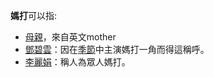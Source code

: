 '''媽打'''可以指: 
*[[母親|母親]]，來自英文mother
*[[鄧碧雲|鄧碧雲]]：因在[[季節_(電視劇)|季節]]中主演媽打一角而得這稱呼。
*[[李麗娟|李麗娟]]：稱人為眾人媽打。

{{消歧义|cat=二字中國相關消歧義}}
